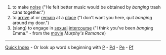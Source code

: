 #to make [[noise]] ("He felt better music would be obtained by ''banging'' trash cans together.")
#to [[arrive]] at or [[remain]] at a [[place]] ("I don't want you here, quit ''banging'' around my door.")
#(slang) to engage in [[sexual]] [[intercourse]] ("I think you've been ''banging'' Emma." - from the [[movie]] <i>Murphy's Romance</i>)
----
[[Quick Index]] - Or look up word s beginning with [http://wiktionary.org/w/wiki.phtml?title=Special:Allpages&from=P P] - [http://wiktionary.org/w/wiki.phtml?title=Special:Allpages&from=Pd Pd] - [http://wiktionary.org/w/wiki.phtml?title=Special:Allpages&from=Pe Pe] - [http://wiktionary.org/w/wiki.phtml?title=Special:Allpages&from=Pf Pf]